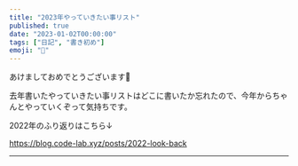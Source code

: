 ```yaml
---
title: "2023年やっていきたい事リスト"
published: true
date: "2023-01-02T00:00:00"
tags: ["日記", "書き初め"]
emoji: "🐰"
---
```


あけましておめでとうございます🎍

去年書いたやっていきたい事リストはどこに書いたか忘れたので、今年からちゃんとやっていくぞって気持ちです。

2022年のふり返りはこちら↓

https://blog.code-lab.xyz/posts/2022-look-back

---

